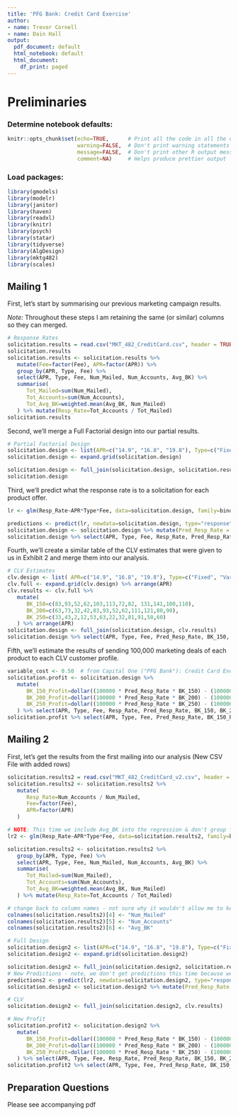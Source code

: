 ```yaml
---
title: 'PFG Bank: Credit Card Exercise'
author:
- name: Trevor Cornell
- name: Dain Hall
output:
  pdf_document: default
  html_notebook: default
  html_document:
    df_print: paged
---
```


# Preliminaries

### Determine notebook defaults:
```r
knitr::opts_chunk$set(echo=TRUE,      # Print all the code in all the chunks
                      warning=FALSE,  # Don't print warning statements
                      message=FALSE,  # Don't print other R output messages
                      comment=NA)     # Helps produce prettier output
```

### Load packages:
```r
library(gmodels)
library(modelr)
library(janitor)
library(haven)
library(readxl)
library(knitr)
library(psych)
library(statar)
library(tidyverse)
library(AlgDesign)
library(mktg482)
library(scales)
```

## Mailing 1

First, let's start by summarising our previous marketing campaign results.

*Note:* Throughout these steps I am retaining the same (or similar) columns so they can merged.
```r
# Response Rates
solicitation.results = read.csv("MKT_482_CreditCard.csv", header = TRUE)
solicitation.results
solicitation.results <- solicitation.results %>% 
   mutate(Fee=factor(Fee), APR=factor(APR)) %>%
   group_by(APR, Type, Fee) %>%
   select(APR, Type, Fee, Num_Mailed, Num_Accounts, Avg_BK) %>%
   summarise(
      Tot_Mailed=sum(Num_Mailed),
      Tot_Accounts=sum(Num_Accounts), 
      Tot_Avg_BK=weighted.mean(Avg_BK, Num_Mailed)
   ) %>% mutate(Resp_Rate=Tot_Accounts / Tot_Mailed)
solicitation.results
```

Second, we'll merge a Full Factorial design into our partial results.
```r
# Partial Factorial Design
solicitation.design <- list(APR=c("14.9", "16.8", "19.8"), Type=c("Fixed", "Variable"), Fee=c("20", "0")) 
solicitation.design <- expand.grid(solicitation.design)

solicitation.design <- full_join(solicitation.design, solicitation.results) %>% arrange(APR)
solicitation.design
```

Third, we'll predict what the response rate is to a solicitation for each product offer.
```r
lr <- glm(Resp_Rate~APR*Type*Fee, data=solicitation.design, family=binomial)

predictions <- predict(lr, newdata=solicitation.design, type="response")
solicitation.design <- solicitation.design %>% mutate(Pred_Resp_Rate = predictions) 
solicitation.design %>% select(APR, Type, Fee, Resp_Rate, Pred_Resp_Rate)
```

Fourth, we'll create a similar table of the CLV estimates that were given to us in Exhibit 2 and merge them into our analysis.
```r
# CLV Estimates
clv.design <- list( APR=c("14.9", "16.8", "19.8"), Type=c("Fixed", "Variable"), Fee=c("20", "0")) 
clv.full <- expand.grid(clv.design) %>% arrange(APR)
clv.results <- clv.full %>% 
   mutate(
      BK_150=c(83,93,52,62,103,113,72,82, 131,141,100,110), 
      BK_200=c(63,73,32,42,83,93,52,62,111,121,80,90),
      BK_250=c(33,43,2,12,53,63,22,32,81,91,50,60)
   ) %>% arrange(APR)
solicitation.design <- full_join(solicitation.design, clv.results)
solicitation.design %>% select(APR, Type, Fee, Pred_Resp_Rate, BK_150, BK_200, BK_250)
```

Fifth, we'll estimate the results of sending 100,000 marketing deals of each product to each CLV customer profile.

```r
variable_cost <- 0.50  # from Capital One ("PFG Bank"): Credit Card Exercise doc
solicitation.profit <- solicitation.design %>%
   mutate(
      BK_150_Profit=dollar((100000 * Pred_Resp_Rate * BK_150) - (100000 * variable_cost)),
      BK_200_Profit=dollar((100000 * Pred_Resp_Rate * BK_200) - (100000 * variable_cost)),
      BK_250_Profit=dollar((100000 * Pred_Resp_Rate * BK_250) - (100000 * variable_cost)),
   ) %>% select(APR, Type, Fee, Resp_Rate, Pred_Resp_Rate, BK_150, BK_200, BK_250, BK_150_Profit, BK_200_Profit, BK_250_Profit)
solicitation.profit %>% select(APR, Type, Fee, Pred_Resp_Rate, BK_150_Profit, BK_200_Profit, BK_250_Profit)
```

## Mailing 2

First, let's get the results from the first mailing into our analysis (New CSV File with added rows)
```r
solicitation.results2 = read.csv("MKT_482_CreditCard_v2.csv", header = TRUE)
solicitation.results2 <- solicitation.results2 %>% 
   mutate(
      Resp_Rate=Num_Accounts / Num_Mailed,
      Fee=factor(Fee), 
      APR=factor(APR)
   )

# NOTE: This time we include Avg_BK into the regression & don't group first
lr2 <- glm(Resp_Rate~APR*Type*Fee, data=solicitation.results2, family=binomial)

solicitation.results2 <- solicitation.results2 %>% 
   group_by(APR, Type, Fee) %>%
   select(APR, Type, Fee, Num_Mailed, Num_Accounts, Avg_BK) %>%
   summarise(
      Tot_Mailed=sum(Num_Mailed),
      Tot_Accounts=sum(Num_Accounts), 
      Tot_Avg_BK=weighted.mean(Avg_BK, Num_Mailed)
   ) %>% mutate(Resp_Rate=Tot_Accounts / Tot_Mailed)

# change back to column names - not sure why it wouldn't allow me to keep them as-is
colnames(solicitation.results2)[4] <- "Num_Mailed"
colnames(solicitation.results2)[5] <- "Num_Accounts"
colnames(solicitation.results2)[6] <- "Avg_BK"

# Full Design
solicitation.design2 <- list(APR=c("14.9", "16.8", "19.8"), Type=c("Fixed", "Variable"), Fee=c("20", "0")) 
solicitation.design2 <- expand.grid(solicitation.design2)

solicitation.design2 <- full_join(solicitation.design2, solicitation.results2) %>% arrange(APR)
# New Predictions - note, we don't get predictions this time because we included "BK" which is NA
predictions2 <- predict(lr2, newdata=solicitation.design2, type="response")
solicitation.design2 <- solicitation.design2 %>% mutate(Pred_Resp_Rate = predictions2) 

# CLV
solicitation.design2 <- full_join(solicitation.design2, clv.results)

# New Profit
solicitation.profit2 <- solicitation.design2 %>%
   mutate(
      BK_150_Profit=dollar((100000 * Pred_Resp_Rate * BK_150) - (100000 * variable_cost)),
      BK_200_Profit=dollar((100000 * Pred_Resp_Rate * BK_200) - (100000 * variable_cost)),
      BK_250_Profit=dollar((100000 * Pred_Resp_Rate * BK_250) - (100000 * variable_cost)),
   ) %>% select(APR, Type, Fee, Resp_Rate, Pred_Resp_Rate, BK_150, BK_200, BK_250, BK_150_Profit, BK_200_Profit, BK_250_Profit)
solicitation.profit2 %>% select(APR, Type, Fee, Pred_Resp_Rate, BK_150_Profit, BK_200_Profit, BK_250_Profit)
```


## Preparation Questions

Please see accompanying pdf 
